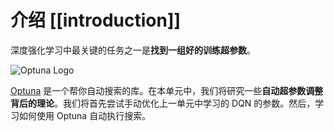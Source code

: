 # 介绍 [[introduction]]

深度强化学习中最关键的任务之一是**找到一组好的训练超参数**。

<img src="https://raw.githubusercontent.com/optuna/optuna/master/docs/image/optuna-logo.png" alt="Optuna Logo"/>

[Optuna](https://optuna.org/) 是一个帮你自动搜索的库。在本单元中，我们将研究一些**自动超参数调整背后的理论**。我们将首先尝试手动优化上一单元中学习的 DQN 的参数。然后，学习如何使用 Optuna 自动执行搜索。